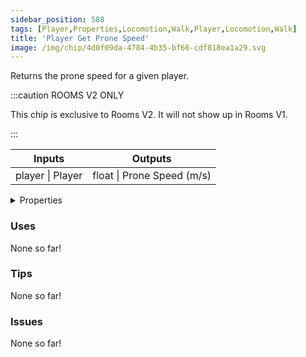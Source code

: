 ```yaml
---
sidebar_position: 588
tags: [Player,Properties,Locomotion,Walk,Player,Locomotion,Walk]
title: 'Player Get Prone Speed'
image: /img/chip/4d0f09da-4784-4b35-bf66-cdf818ea1a29.svg
---
```


Returns the prone speed for a given player.

:::caution ROOMS V2 ONLY

This chip is exclusive to Rooms V2. It will not show up in Rooms V1.

:::


<IChip uuid="4d0f09da-4784-4b35-bf66-cdf818ea1a29"/>

<table><thead><tr><th>Inputs</th><th>Outputs</th></tr></thead><tbody><tr><td>player | Player</td><td>float | Prone Speed (m/s)</td></tr></tbody></table>

<details>
  <summary>Properties</summary>
  <div>
    <div>
    <table>
      <tbody>
        <tr>
          <td>Is beta required?</td>
          <td>No</td>
        </tr>
        <tr>
          <td>Is chip a trolling risk?</td>
          <td>No</td>
        </tr>
        <tr>
          <td>Is chip a role assignment risk?</td>
          <td>No</td>
        </tr>
        <tr>
          <td>Chip UUID</td>
          <td>4d0f09da-4784-4b35-bf66-cdf818ea1a29</td>
        </tr>
        <tr>
          <td>Room availability</td>
          <td>Rooms V2 only</td>
        </tr>
      </tbody>
    </table>
    </div>
  </div>
</details>

### Uses

None so far!

### Tips

None so far!

### Issues

None so far!